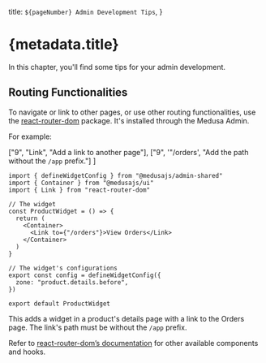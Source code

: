   title: `${pageNumber} Admin Development Tips`,
}

# {metadata.title}

In this chapter, you'll find some tips for your admin development.

## Routing Functionalities

To navigate or link to other pages, or use other routing functionalities, use the [react-router-dom](https://reactrouter.com/en/main) package. It's installed through the Medusa Admin.

For example:

  ["9", "Link", "Add a link to another page"],
  ["9", '"/orders', "Add the path without the `/app` prefix."]
]

```tsx title="src/admin/widgets/product-widget.tsx" highlights={highlights}
import { defineWidgetConfig } from "@medusajs/admin-shared"
import { Container } from "@medusajs/ui"
import { Link } from "react-router-dom"

// The widget
const ProductWidget = () => {
  return (
    <Container>
      <Link to={"/orders"}>View Orders</Link>
    </Container>
  )
}

// The widget's configurations
export const config = defineWidgetConfig({
  zone: "product.details.before",
})

export default ProductWidget
```

This adds a widget in a product's details page with a link to the Orders page. The link's path must be without the `/app` prefix.

<Note title="Learn more">

Refer to [react-router-dom’s documentation](https://reactrouter.com/en/main) for other available components and hooks.

</Note>